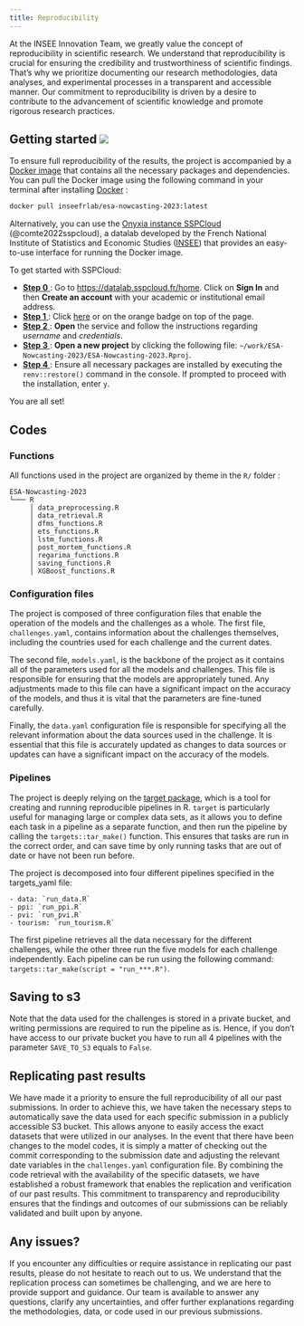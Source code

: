 ```yaml
---
title: Reproducibility
---
```


At the INSEE Innovation Team, we greatly value the concept of reproducibility in scientific research. We understand that reproducibility is crucial for ensuring the credibility and trustworthiness of scientific findings. That's why we prioritize documenting our research methodologies, data analyses, and experimental processes in a transparent and accessible manner. Our commitment to reproducibility is driven by a desire to contribute to the advancement of scientific knowledge and promote rigorous research practices.

## Getting started [![](https://img.shields.io/badge/Launch-Datalab-orange?logo=R)](https://datalab.sspcloud.fr/launcher/ide/rstudio?autoLaunch=false&service.image.custom.enabled=true&service.image.pullPolicy=%C2%ABAlways%C2%BB&service.image.custom.version=%C2%ABinseefrlab%2Fesa-nowcasting-2023%3Av7.0.0%C2%BB&init.personalInit=%C2%ABhttps%3A%2F%2Fraw.githubusercontent.com%2FInseeFrLab%2FESA-Nowcasting-2023%2Fmain%2Fsetup.sh%C2%BB&onyxia.friendlyName=%C2%ABesa-nowcasting%C2%BB)


To ensure full reproducibility of the results, the project is accompanied by a [Docker image](https://hub.docker.com/r/inseefrlab/esa-nowcasting-2023) that contains all the necessary packages and dependencies. You can pull the Docker image using the following command in your terminal after installing [Docker](https://www.docker.com/) :

```.bash
docker pull inseefrlab/esa-nowcasting-2023:latest
```

Alternatively, you can use the [Onyxia instance SSPCloud](https://github.com/InseeFrLab/onyxia-web) (@comte2022sspcloud), a datalab developed by the French National Institute of Statistics and Economic Studies ([INSEE](https://www.insee.fr/fr/accueil)) that provides an easy-to-use interface for running the Docker image.

To get started with SSPCloud:

- <ins>**Step 0**</ins>: Go to [https://datalab.sspcloud.fr/home](https://datalab.sspcloud.fr/home). Click on **Sign In** and then **Create an account** with your academic or institutional email address.
- <ins>**Step 1**</ins>: Click [here](https://datalab.sspcloud.fr/launcher/ide/rstudio?autoLaunch=false&service.image.custom.enabled=true&service.image.pullPolicy=%C2%ABAlways%C2%BB&service.image.custom.version=%C2%ABinseefrlab%2Fesa-nowcasting-2023%3Av7.0.0%C2%BB&init.personalInit=%C2%ABhttps%3A%2F%2Fraw.githubusercontent.com%2FInseeFrLab%2FESA-Nowcasting-2023%2Fmain%2Fsetup.sh%C2%BB&onyxia.friendlyName=%C2%ABesa-nowcasting%C2%BB) or on the orange badge on top of the page.
- <ins>**Step 2**</ins>: **Open** the service and follow the instructions regarding *username* and *credentials*.
- <ins>**Step 3**</ins>: **Open a new project** by clicking the following file: `~/work/ESA-Nowcasting-2023/ESA-Nowcasting-2023.Rproj`.
- <ins>**Step 4**</ins>: Ensure all necessary packages are installed by executing the ```renv::restore()``` command in the console. If prompted to proceed with the installation, enter `y`.

You are all set!

## Codes

### Functions

All functions used in the project are organized by theme in the ```R/``` folder :

```
ESA-Nowcasting-2023
└─── R
     │ data_preprocessing.R
     │ data_retrieval.R
     │ dfms_functions.R
     │ ets_functions.R
     │ lstm_functions.R
     │ post_mortem_functions.R
     │ regarima_functions.R
     │ saving_functions.R
     │ XGBoost_functions.R

```
### Configuration files

The project is composed of three configuration files that enable the operation of the models and the challenges as a whole. The first file, `challenges.yaml`, contains information about the challenges themselves, including the countries used for each challenge and the current dates.

The second file, `models.yaml`, is the backbone of the project as it contains all of the parameters used for all the models and challenges. This file is responsible for ensuring that the models are appropriately tuned. Any adjustments made to this file can have a significant impact on the accuracy of the models, and thus it is vital that the parameters are fine-tuned carefully.

Finally, the `data.yaml` configuration file is responsible for specifying all the relevant information about the data sources used in the challenge. It is essential that this file is accurately updated as changes to data sources or updates can have a significant impact on the accuracy of the models.

### Pipelines

The project is deeply relying on the [target package](https://books.ropensci.org/targets/), which is a tool for creating and running reproducible pipelines in R. `target` is particularly useful for managing large or complex data sets, as it allows you to define each task in a pipeline as a separate function, and then run the pipeline by calling the ```targets::tar_make()``` function. This ensures that tasks are run in the correct order, and can save time by only running tasks that are out of date or have not been run before.

The project is decomposed into four different pipelines specified in the targets_yaml file:

    - data: `run_data.R`
    - ppi: `run_ppi.R`
    - pvi: `run_pvi.R`
    - tourism: `run_tourism.R`

The first pipeline retrieves all the data necessary for the different challenges, while the other three run the five models for each challenge independently. Each pipeline can be run using the following command: `targets::tar_make(script = "run_***.R")`.

:::{.callout-important}
## Saving to s3

Note that the data used for the challenges is stored in a private bucket, and writing permissions are required to run the pipeline as is. Hence, if you don't have access to our private bucket you have to run all 4 pipelines with the parameter `SAVE_TO_S3` equals to `False`. 
:::

## Replicating past results

We have made it a priority to ensure the full reproducibility of all our past submissions. In order to achieve this, we have taken the necessary steps to automatically save the data used for each specific submission in a publicly accessible S3 bucket. This allows anyone to easily access the exact datasets that were utilized in our analyses. In the event that there have been changes to the model codes, it is simply a matter of checking out the commit corresponding to the submission date and adjusting the relevant date variables in the `challenges.yaml` configuration file. By combining the code retrieval with the availability of the specific datasets, we have established a robust framework that enables the replication and verification of our past results. This commitment to transparency and reproducibility ensures that the findings and outcomes of our submissions can be reliably validated and built upon by anyone.

:::{.callout-note}
## Any issues?
If you encounter any difficulties or require assistance in replicating our past results, please do not hesitate to reach out to us. We understand that the replication process can sometimes be challenging, and we are here to provide support and guidance. Our team is available to answer any questions, clarify any uncertainties, and offer further explanations regarding the methodologies, data, or code used in our previous submissions.
:::
